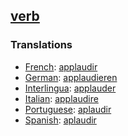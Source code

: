 == [[verb]] == 
=== Translations === 
*[[French]]: [[applaudir]] 
*[[German]]: [[applaudieren]] 
*[[Interlingua]]: [[applauder]] 
*[[Italian]]: [[applaudire]] 
*[[Portuguese]]: [[aplaudir]] 
*[[Spanish]]: [[aplaudir]]